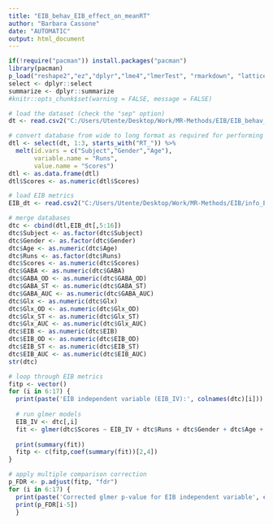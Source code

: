 ---
title: "EIB_behav_EIB_effect_on_meanRT"
author: "Barbara Cassone"
date: "AUTOMATIC"
output: html_document
---

```{r echo=FALSE, message=FALSE}
if(!require("pacman")) install.packages("pacman")
library(pacman)
p_load("reshape2","ez","dplyr","lme4","lmerTest", "rmarkdown", "lattice", "ggplot2", "emmeans")
select <- dplyr::select
summarize <- dplyr::summarize
#knitr::opts_chunk$set(warning = FALSE, message = FALSE)
```

```{r}
# load the dataset (check the "sep" option)
dt <- read.csv2("C:/Users/Utente/Desktop/Work/MR-Methods/EIB/EIB_behav_acc_dprime_meanRT_fMRS_12s.csv", header = TRUE, sep = ",")

# convert database from wide to long format as required for performing ANOVA
dtl <- select(dt, 1:3, starts_with("RT_")) %>% 
  melt(id.vars = c("Subject","Gender","Age"),
       variable.name = "Runs",
       value.name = "Scores")
dtl <- as.data.frame(dtl)
dtl$Scores <- as.numeric(dtl$Scores)

# load EIB metrics
EIB_dt <- read.csv2("C:/Users/Utente/Desktop/Work/MR-Methods/EIB/info_EIB_fMRS_12s.csv", header = TRUE)

# merge databases
dtc <- cbind(dtl,EIB_dt[,5:16])
dtc$Subject <- as.factor(dtc$Subject)
dtc$Gender <- as.factor(dtc$Gender)
dtc$Age <- as.numeric(dtc$Age)
dtc$Runs <- as.factor(dtc$Runs)
dtc$Scores <- as.numeric(dtc$Scores)
dtc$GABA <- as.numeric(dtc$GABA)
dtc$GABA_OD <- as.numeric(dtc$GABA_OD)
dtc$GABA_ST <- as.numeric(dtc$GABA_ST)
dtc$GABA_AUC <- as.numeric(dtc$GABA_AUC)
dtc$Glx <- as.numeric(dtc$Glx)
dtc$Glx_OD <- as.numeric(dtc$Glx_OD)
dtc$Glx_ST <- as.numeric(dtc$Glx_ST)
dtc$Glx_AUC <- as.numeric(dtc$Glx_AUC)
dtc$EIB <- as.numeric(dtc$EIB)
dtc$EIB_OD <- as.numeric(dtc$EIB_OD)
dtc$EIB_ST <- as.numeric(dtc$EIB_ST)
dtc$EIB_AUC <- as.numeric(dtc$EIB_AUC)
str(dtc)
```

```{r}
# loop through EIB metrics
fitp <- vector()
for (i in 6:17) {
  print(paste('EIB independent variable (EIB_IV):', colnames(dtc)[i]))
  
  # run glmer models
  EIB_IV <- dtc[,i]
  fit <- glmer(dtc$Scores ~ EIB_IV + dtc$Runs + dtc$Gender + dtc$Age + (1|dtc$Subject), family = Gamma(link = "log"), control = glmerControl(optimizer="bobyqa", optCtrl = list(maxfun = 100000)))
  
  print(summary(fit))
  fitp <- c(fitp,coef(summary(fit))[2,4])
}
```

```{r}
# apply multiple comparison correction
p_FDR <- p.adjust(fitp, "fdr")
for (i in 6:17) {
  print(paste('Corrected glmer p-value for EIB independent variable', colnames(dtc)[i]))
  print(p_FDR[i-5])
  }
```
